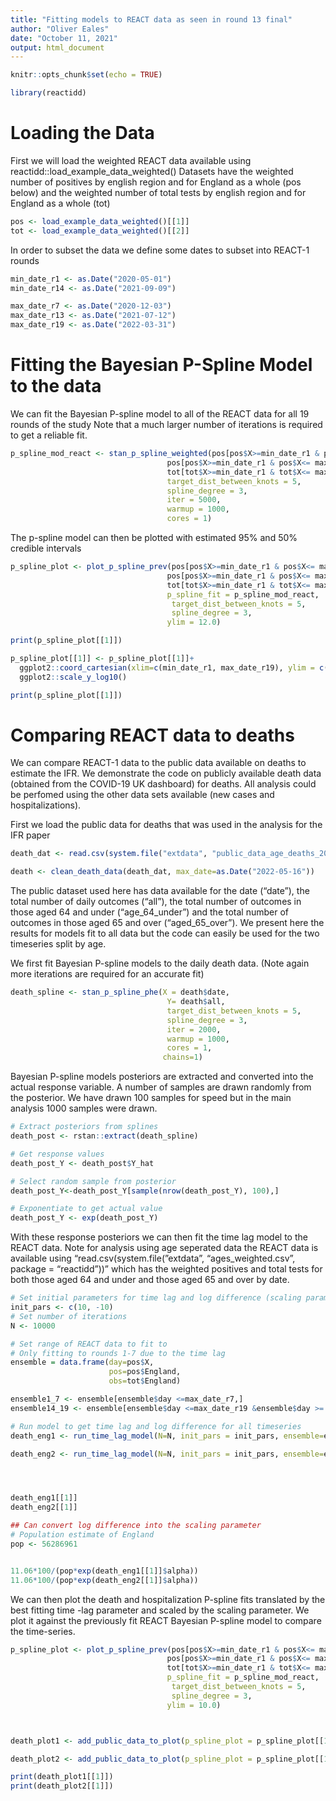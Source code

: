 ```yaml
---
title: "Fitting models to REACT data as seen in round 13 final"
author: "Oliver Eales"
date: "October 11, 2021"
output: html_document
---
```


```r
knitr::opts_chunk$set(echo = TRUE)
```

```r
library(reactidd)
```

# Loading the Data
First we will load the weighted REACT data available using reactidd::load_example_data_weighted() 
Datasets have the weighted number of positives by english region and for England as a whole (pos below)
and the weighted number of total tests by english region and for England as a whole (tot)

```r
pos <- load_example_data_weighted()[[1]]
tot <- load_example_data_weighted()[[2]]
```

In order to subset the data we define some dates to subset into REACT-1 rounds
```r
min_date_r1 <- as.Date("2020-05-01")
min_date_r14 <- as.Date("2021-09-09")

max_date_r7 <- as.Date("2020-12-03")
max_date_r13 <- as.Date("2021-07-12")
max_date_r19 <- as.Date("2022-03-31")
```



# Fitting the Bayesian P-Spline Model to the data
We can fit the Bayesian P-spline model to all of the REACT data for all 19 rounds of the study
Note that a much larger number of iterations is required to get a reliable fit.

```r
p_spline_mod_react <- stan_p_spline_weighted(pos[pos$X>=min_date_r1 & pos$X<= max_date_r19,]$X,
                                   pos[pos$X>=min_date_r1 & pos$X<= max_date_r19,]$England,
                                   tot[tot$X>=min_date_r1 & tot$X<= max_date_r19,]$England,
                                   target_dist_between_knots = 5,
                                   spline_degree = 3,
                                   iter = 5000,
                                   warmup = 1000,
                                   cores = 1)


```




The p-spline model can then be plotted with estimated 95% and 50% credible intervals
```r
p_spline_plot <- plot_p_spline_prev(pos[pos$X>=min_date_r1 & pos$X<= max_date_r19,]$X,
                                   pos[pos$X>=min_date_r1 & pos$X<= max_date_r19,]$England,
                                   tot[tot$X>=min_date_r1 & tot$X<= max_date_r19,]$England,
                                   p_spline_fit = p_spline_mod_react, 
                                    target_dist_between_knots = 5,
                                    spline_degree = 3,
                                   ylim = 12.0)

print(p_spline_plot[[1]])

p_spline_plot[[1]] <- p_spline_plot[[1]]+
  ggplot2::coord_cartesian(xlim=c(min_date_r1, max_date_r19), ylim = c(0.01,10))+
  ggplot2::scale_y_log10()

print(p_spline_plot[[1]])


```

# Comparing REACT data to deaths 
We can compare REACT-1 data to the public data available on deaths to estimate the IFR. 
We demonstrate the code on publicly available death data (obtained from the COVID-19 UK dashboard) for deaths. All analysis could be perfomed using the other data sets available (new cases and hospitalizations).

First we load the public data for deaths that was used in the analysis for the IFR paper

```r
death_dat <- read.csv(system.file("extdata", "public_data_age_deaths_2022-05-20.csv", package = "reactidd"))

death <- clean_death_data(death_dat, max_date=as.Date("2022-05-16"))

```

The public dataset used here has data available for the date ("date"), the total number of daily outcomes ("all"), the total number of outcomes in those aged 64 and under ("age_64_under")  and the total number of outcomes in those aged 65 and over ("aged_65_over"). 
We present here the results for models fit to all data but the code can easily be used for the two timeseries split by age.

We first fit Bayesian P-spline models to the daily death data. (Note again more iterations are required for an accurate fit)

```r
death_spline <- stan_p_spline_phe(X = death$date,
                                   Y= death$all,
                                   target_dist_between_knots = 5,
                                   spline_degree = 3,
                                   iter = 2000,
                                   warmup = 1000,
                                   cores = 1,
                                  chains=1)


```

Bayesian P-spline models posteriors are extracted and converted into the actual response variable. A number of samples are drawn randomly from the posterior. We have drawn 100 samples for speed but in the main analysis 1000 samples were drawn.
```r

# Extract posteriors from splines
death_post <- rstan::extract(death_spline)

# Get response values
death_post_Y <- death_post$Y_hat

# Select random sample from posterior
death_post_Y<-death_post_Y[sample(nrow(death_post_Y), 100),]

# Exponentiate to get actual value
death_post_Y <- exp(death_post_Y)
```

With these response posteriors we can then fit the time lag model to the REACT data. Note for analysis using age seperated data the REACT data is available using "read.csv(system.file("extdata", "ages_weighted.csv", package = "reactidd"))" which has the weighted positives and total tests for both those aged 64 and under and those aged 65 and over by date.

```r

# Set initial parameters for time lag and log difference (scaling parameter)
init_pars <- c(10, -10)
# Set number of iterations 
N <- 10000

# Set range of REACT data to fit to
# Only fitting to rounds 1-7 due to the time lag
ensemble = data.frame(day=pos$X,
                      pos=pos$England,
                      obs=tot$England)

ensemble1_7 <- ensemble[ensemble$day <=max_date_r7,]
ensemble14_19 <- ensemble[ensemble$day <=max_date_r19 &ensemble$day >= min_date_r14,]

# Run model to get time lag and log difference for all timeseries
death_eng1 <- run_time_lag_model(N=N, init_pars = init_pars, ensemble=ensemble1_7,  dates=death$date , ENG = death_post_Y, burnin=2000,name="All", rounds = "Rounds 1-7", data_source = "Deaths")

death_eng2 <- run_time_lag_model(N=N, init_pars = init_pars, ensemble=ensemble14_19,  dates=death$date , ENG = death_post_Y, burnin=2000,name="All", rounds = "Rounds 14-19", data_source = "Deaths")




death_eng1[[1]]
death_eng2[[1]]

## Can convert log difference into the scaling parameter 
# Population estimate of England
pop <- 56286961


11.06*100/(pop*exp(death_eng1[[1]]$alpha))
11.06*100/(pop*exp(death_eng2[[1]]$alpha))


```

We can then plot the death and hospitalization P-spline fits translated by the best fitting time -lag parameter and scaled by the scaling parameter.
We plot it against the previously fit REACT Bayesian P-spline model to compare the time-series.

```r


p_spline_plot <- plot_p_spline_prev(pos[pos$X>=min_date_r1 & pos$X<= max_date_r19,]$X,
                                   pos[pos$X>=min_date_r1 & pos$X<= max_date_r19,]$England,
                                   tot[tot$X>=min_date_r1 & tot$X<= max_date_r19,]$England,
                                   p_spline_fit = p_spline_mod_react, 
                                    target_dist_between_knots = 5,
                                    spline_degree = 3,
                                   ylim = 10.0)



death_plot1 <- add_public_data_to_plot(p_spline_plot = p_spline_plot[[1]], Y_array = death_post_Y, table_eng = death_eng1[[1]], X=death$date, dat = death)

death_plot2 <- add_public_data_to_plot(p_spline_plot = p_spline_plot[[1]], Y_array = death_post_Y, table_eng = death_eng2[[1]], X=death$date, dat = death)

print(death_plot1[[1]])
print(death_plot2[[1]])


```

